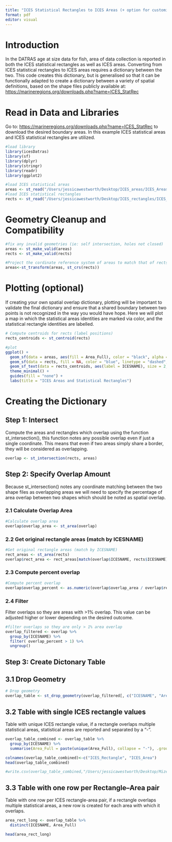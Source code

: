 ```yaml
---
title: "ICES Statistical Rectangles to ICES Areas (+ option for customisation)"
format: pdf
editor: visual
---
```


# Introduction

In the DATRAS age at size data for fish, area of data collection is reported in both the ICES statistical rectangles as well as ICES areas. Converting from ICES statistical rectangles to ICES areas requires a dictionary between the two. This code creates this dictionary, but is generalised so that it can be functionally adapted to create a dictionary between a variety of spatial definitions, based on the shape files publicly available at: <https://marineregions.org/downloads.php?name=ICES_StatRec>

# Read in Data and Libraries

Go to: <https://marineregions.org/downloads.php?name=ICES_StatRec> to download the desired boundary areas. In this example ICES statistical areas and ICES statistical rectangles are utilized.

```r
#load library
library(icesDatras)
library(sf)
library(dplyr)
library(stringr)
library(readr)
library(ggplot2)

#load ICES statistical areas
areas <- st_read("/Users/jessicawestworth/Desktop/ICES_areas/ICES_Areas_20160601_cut_dense_3857.shp")
#load ICES statistical rectangles
rects <- st_read("/Users/jessicawestworth/Desktop/ICES_rectangles/ICES_Statistical_Rectangles_Eco.shp")
```

# Geometry Cleanup and Compatibility

```r
#fix any invalid geometries (ie: self intersection, holes not closed)
areas <- st_make_valid(areas)
rects <- st_make_valid(rects)

#Project the cordinate reference system of areas to match that of rects, this ensures compatability between objects
areas<-st_transform(areas, st_crs(rects))
```

# Plotting (optional)

If creating your own spatial overlap dictionary, plotting will be important to validate the final dictionary and ensure that a shared boundary between two points is not recognized in the way you would have hope. Here we will plot a map in which the statistical areas identities are marked via color, and the statistical rectangle identities are labelled.

```r
# Compute centroids for rects (label positions)
rects_centroids <- st_centroid(rects)

#plot
ggplot() +
  geom_sf(data = areas, aes(fill = Area_Full), color = "black", alpha = 0.3) +
  geom_sf(data = rects, fill = NA, color = "blue", linetype = "dashed", size = 0.5) +
  geom_sf_text(data = rects_centroids, aes(label = ICESNAME), size = 2, color = "red") +
  theme_minimal() +
  guides(fill = "none") +
  labs(title = "ICES Areas and Statistical Rectangles")
```

# Creating the Dictionary

## Step 1: Intersect

Compute the areas and rectangles which overlap using the function st_intersection(), this function notes any possible overlap even if just a single coordinate. This means that even if two areas simply share a border, they will be considered as overlapping.

```r
overlap <- st_intersection(rects, areas)
```

## Step 2: Specify Overlap Amount

Because st_intersection() notes any coordinate matching between the two shape files as overlapping areas we will need to specify the percentage of area overlap between two shapes which should be noted as spatial overlap.

### 2.1 Calculate Overlap Area

```r
#Calculate overlap area
overlap$overlap_area <- st_area(overlap)
```

### 2.2 Get original rectangle areas (match by ICESNAME)

```r
#Get original rectangle areas (match by ICESNAME)
rect_areas <- st_area(rects)
overlap$rect_area <- rect_areas[match(overlap$ICESNAME, rects$ICESNAME)]
```

### 2.3 Compute percent overlap

```r
#Compute percent overlap
overlap$overlap_percent <- as.numeric(overlap$overlap_area / overlap$rect_area) * 100
```

### 2.4 Filter

Filter overlaps so they are areas with \>1% overlap. This value can be adjusted higher or lower depending on the desired outcome.

```r
#filter overlaps so they are only > 1% area overlap
overlap_filtered <- overlap %>%
  group_by(ICESNAME) %>%
  filter( overlap_percent > 1) %>%
  ungroup()
```

## Step 3: Create Dictonary Table

## 3.1 Drop Geometry

```r
# Drop geometry
overlap_table <- st_drop_geometry(overlap_filtered[, c("ICESNAME", "Area_Full")])
```

## 3.2 Table with single ICES rectangle values

Table with unique ICES rectangle value, if a rectangle overlaps multiple statistical areas, statistical areas are reported and separated by a "-".

```r
overlap_table_combined <- overlap_table %>%
  group_by(ICESNAME) %>%
  summarise(Area_Full = paste(unique(Area_Full), collapse = "-"), .groups = "drop")

colnames(overlap_table_combined)<-c("ICES_Rectangle", "ICES_Area")
head(overlap_table_combined)

#write.csv(overlap_table_combined,"/Users/jessicawestworth/Desktop/Mizer Work/Projects/mizerEcopathedits/inst/extdata/ICES Rectangle to Area.csv", row.names = FALSE)
```

## 3.3 Table with one row per Rectangle–Area pair

Table with one row per ICES rectangle-area pair, if a rectangle overlaps multiple statistical areas, a new row is created for each area with which it overlaps.

```r
area_rect_long <- overlap_table %>%
  distinct(ICESNAME, Area_Full)

head(area_rect_long)
```
